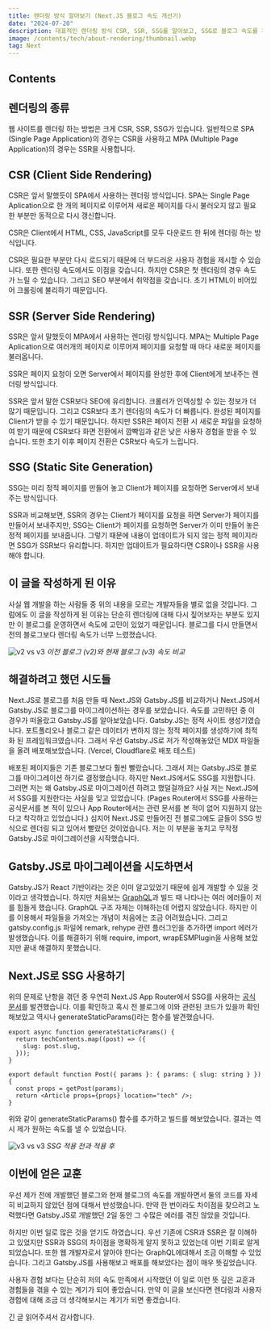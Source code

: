 ```yaml
---
title: 렌더링 방식 알아보기 (Next.JS 블로그 속도 개선기)
date: "2024-07-20"
description: 대표적인 렌더링 방식 CSR, SSR, SSG를 알아보고, SSG로 블로그 속도를 개선한 과정을 소개합니다.
image: /contents/tech/about-rendering/thumbnail.webp
tag: Next
---
```


## Contents

## 렌더링의 종류

웹 사이트를 렌더링 하는 방법은 크게 CSR, SSR, SSG가 있습니다. 일반적으로 SPA (Single Page Application)의 경우는 CSR을 사용하고 MPA (Multiple Page Application)의 경우는 SSR을 사용합니다.

## CSR (Client Side Rendering)

CSR은 앞서 말했듯이 SPA에서 사용하는 렌더링 방식입니다. SPA는 Single Page Aplication으로 한 개의 페이지로 이루어져 새로운 페이지를 다시 불러오지 않고 필요한 부분만 동적으로 다시 갱신합니다.

CSR은 Client에서 HTML, CSS, JavaScript를 모두 다운로드 한 뒤에 렌더링 하는 방식입니다.

CSR은 필요한 부분만 다시 로드되기 때문에 더 부드러운 사용자 경험을 제시할 수 있습니다. 또한 렌더링 속도에서도 이점을 갖습니다. 하지만 CSR은 첫 렌더링의 경우 속도가 느릴 수 있습니다. 그리고 SEO 부분에서 취약점을 갖습니다. 초기 HTML이 비어있어 크롤링에 불리하기 때문입니다.

## SSR (Server Side Rendering)

SSR은 앞서 말했듯이 MPA에서 사용하는 렌더링 방식입니다. MPA는 Multiple Page Aplication으로 여러개의 페이지로 이루어져 페이지를 요청할 때 마다 새로운 페이지를 불러옵니다.

SSR은 페이지 요청이 오면 Server에서 페이지를 완성한 후에 Client에게 보내주는 렌더링 방식입니다.

SSR은 앞서 말한 CSR보다 SEO에 유리합니다. 크롤러가 인덱싱할 수 있는 정보가 더 많기 때문입니다. 그리고 CSR보다 초기 렌더링의 속도가 더 빠릅니다. 완성된 페이지를 Client가 받을 수 있기 때문입니다. 하지만 SSR은 페이지 전환 시 새로운 파일을 요청하여 받기 때문에 CSR보다 화면 전환에서 깜빡임과 같은 낮은 사용자 경험을 받을 수 있습니다. 또한 초기 이후 페이지 전환은 CSR보다 속도가 느립니다.

## SSG (Static Site Generation)

SSG는 미리 정적 페이지를 만들어 놓고 Client가 페이지를 요청하면 Server에서 보내주는 방식입니다.

SSR과 비교해보면, SSR의 경우는 Client가 페이지를 요청을 하면 Server가 페이지를 만들어서 보내주지만, SSG는 Client가 페이지를 요청하면 Server가 이미 만들어 놓은 정적 페이지를 보내줍니다. 그렇기 때문에 내용이 업데이트가 되지 않는 정적 페이지라면 SSG가 SSR보다 유리합니다. 하지만 업데이트가 필요하다면 CSR이나 SSR을 사용해야 합니다.

## 이 글을 작성하게 된 이유

사실 웹 개발을 하는 사람들 중 위의 내용을 모르는 개발자들을 별로 없을 것입니다. 그럼에도 이 글을 작성하게 된 이유는 단순히 렌더링에 대해 다시 짚어보자는 부분도 있지만 이 블로그를 운영하면서 속도에 고민이 있었기 때문입니다. 블로그를 다시 만들면서 전의 블로그보다 렌더링 속도가 너무 느렸졌습니다.

![v2 vs v3](/contents/tech/about-rendering/v2_v3.gif) _이전 블로그 (v2)와 현재 블로그 (v3) 속도 비교_

## 해결하려고 했던 시도들

Next.JS로 블로그를 처음 만들 때 Next.JS와 Gatsby.JS를 비교하거나 Next.JS에서 Gatsby.JS로 블로그를 마이그레이션하는 경우를 보았습니다. 속도를 고민하던 중 이 경우가 떠올랐고 Gatsby.JS를 알아보았습니다. Gatsby.JS는 정적 사이트 생성기였습니다. 포트폴리오나 블로그 같은 데이터가 변하지 않는 정적 페이지를 생성하기에 최적화 된 프레임워크였습니다. 그래서 우선 Gatsby.JS로 저가 작성해놓았던 MDX 파일들을 올려 배포해보았습니다. (Vercel, Cloudflare로 배포 테스트)

배포된 페이지들은 기존 블로그보다 훨씬 빨랐습니다. 그래서 저는 Gatsby.JS로 블로그를 마이그레이션 하기로 결정했습니다. 하지만 Next.JS에서도 SSG를 지원합니다. 그러면 저는 왜 Gatsby.JS로 마이그레이션 하려고 했덜걸까요? 사실 저는 Next.JS에서 SSG를 지원한다는 사실을 잊고 있었습니다. (Pages Router에서 SSG를 사용하는 공식문서를 본 적이 있으나 App Router에서는 관련 문서를 본 적이 없어 지원하지 않는다고 착각하고 있었습니다.) 심지어 Next.JS로 만들어진 전 블로그에도 글들이 SSG 방식으로 렌더링 되고 있어서 빨랐던 것이었습니다. 저는 이 부분을 놓치고 무작정 Gatsby.JS로 마이그레이션을 시작했습니다.

## Gatsby.JS로 마이그레이션을 시도하면서

Gatsby.JS가 React 기반이라는 것은 이미 알고있었기 때문에 쉽게 개발할 수 있을 것이라고 생각했습니다. 하지만 처음보는 [GraphQL](https://graphql.org/)과 빌드 때 나타나는 여러 에러들이 저를 힘들게 했습니다. GraphQL 구조 자체는 이해하는데 어렵지 않았습니다. 하지만 이를 이용해서 파일들을 가져오는 개념이 처음에는 조금 어려웠습니다. 그리고 gatsby.config.js 파일에 remark, rehype 관련 플러그인을 추가하면 import 에러가 발생했습니다. 이를 해결하기 위해 require, import, wrapESMPlugin을 사용해 보았지만 끝내 해결하지 못했습니다.

## Next.JS로 SSG 사용하기

위의 문제로 난항을 겪던 중 우연히 Next.JS App Router에서 SSG를 사용하는 [공식 문서](https://nextjs.org/docs/app/building-your-application/rendering/server-components#static-rendering-default)를 발견했습니다. 이를 확인하고 혹시 전 블로그에 이와 관련된 코드가 있을까 확인해보았고 역시나 generateStaticParams()라는 함수를 발견했습니다.

```tsx
export async function generateStaticParams() {
  return techContents.map((post) => ({
    slug: post.slug,
  }));
}

export default function Post({ params }: { params: { slug: string } }) {
  const props = getPost(params);
  return <Article props={props} location="tech" />;
}
```

위와 같이 generateStaticParams() 함수를 추가하고 빌드를 해보았습니다. 결과는 역시 제가 원하는 속도를 낼 수 있었습니다.

![v3 vs v3](/contents/tech/about-rendering/v3_v3.gif) _SSG 적용 전과 적용 후_

## 이번에 얻은 교훈

우선 제가 전에 개발했던 블로그와 현재 블로그의 속도를 개발하면서 둘의 코드를 자세히 비교하지 않았던 점에 대해서 반성했습니다. 만약 한 번이라도 차이점을 찾으려고 노력했다면 Gatsby.JS로 개발했던 2일 동안 그 수많은 에러를 겪진 않았을 것입니다.

하지만 이번 일로 많은 것을 얻기도 하였습니다. 우선 기존에 CSR과 SSR은 잘 이해하고 있었지만 SSR과 SSG의 차이점을 명확하게 알지 못하고 있었는데 이번 기회로 알게 되었습니다. 또한 웹 개발자로서 알아야 한다는 GraphQL에대해서 조금 이해할 수 있었습니다. 그리고 Gatsby.JS를 사용해보고 배포를 해보았다는 점이 매우 뜻깊었습니다.

사용자 경험 보다는 단순히 저의 속도 만족에서 시작했던 이 일로 이런 뜻 깊은 교훈과 경험들을 겪을 수 있는 계기가 되어 좋았습니다. 만약 이 글을 보신다면 렌더링과 사용자 경험에 대해 조금 더 생각해보시는 계기가 되면 좋겠습니다.

긴 글 읽어주셔서 감사합니다.
